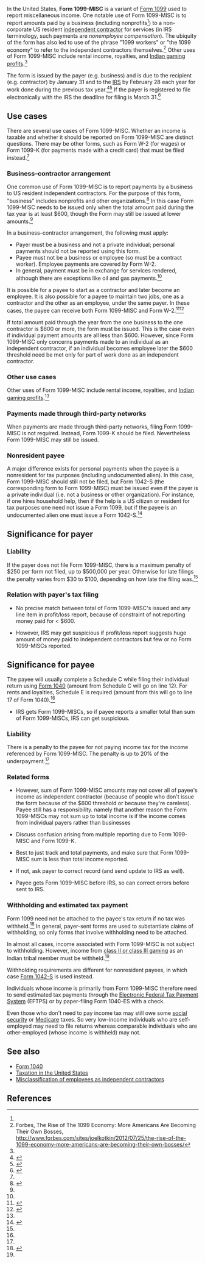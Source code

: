 In the United States, '''Form 1099-MISC''' is a variant of [[Form 1099]] used to report miscellaneous income. One notable use of Form 1099-MISC is to report amounts paid by a business (including nonprofits<ref name="i1099msc" />{{rp|1}}) to a non-corporate US resident [[independent contractor]] for services (in IRS terminology, such payments are ''nonemployee compensation''). The ubiquity of the form has also led to use of the phrase "1099 workers" or "the 1099 economy" to refer to the independent contractors themselves.<ref>Forbes, The Rise of The 1099 Economy: More Americans Are Becoming Their Own Bosses, http://www.forbes.com/sites/joelkotkin/2012/07/25/the-rise-of-the-1099-economy-more-americans-are-becoming-their-own-bosses/</ref> Other uses of Form 1099-MISC include rental income, royalties, and [[Native American gaming|Indian gaming profits]].<ref name="efile_howto" />

The form is issued by the payer (e.g. business) and is due to the recipient (e.g. contractor) by January 31 and to the [[Internal Revenue Service|IRS]] by February 28 each year for work done during the previous tax year.<ref name="penalties">{{cite web |url=https://turbotax.intuit.com/tax-tools/tax-tips/Small-Business-Taxes/Penalties-for-Not-Filing-a-1099-Misc-IRS-Form/INF19313.html |title=Penalties for Not Filing a 1099-Misc IRS Form |accessdate=January 19, 2016 |date=2015}}</ref><ref name="efile_howto">{{cite web|url = http://www.efile.com/how-to-file-1099-online-irs-form-1096/|title = What If I Have to Issue a 1099 Form?|publisher = efile.com|accessdate = January 16, 2016}}</ref> If the payer is registered to file electronically with the IRS the deadline for filing is March 31.<ref name="i1099gi">{{cite web |url=https://www.irs.gov/pub/irs-pdf/i1099gi.pdf |title=2016 General Instructions for Certain Information Returns |accessdate=January 20, 2016 |date=2016}}</ref>

== Use cases ==

There are several use cases of Form 1099-MISC. Whether an income is taxable and whether it should be reported on Form 1099-MISC are distinct questions. There may be other forms, such as Form W-2 (for wages) or Form 1099-K (for payments made with a credit card) that must be filed instead.<ref name="i1099msc" />

=== Business–contractor arrangement ===

One common use of Form 1099-MISC is to report payments by a business to US resident independent contractors. For the purpose of this form, "business" includes nonprofits and other organizations.<ref name="i1099msc">{{cite web |url=https://www.irs.gov/pub/irs-pdf/i1099msc.pdf |title=2016 Instructions for Form 1099-MISC |accessdate=January 19, 2016 |publisher=Internal Revenue Service}}</ref>{{rp|1}} In this case Form 1099-MISC needs to be issued only when the total amount paid during the tax year is at least $600, though the Form may still be issued at lower amounts.<ref name="efile_howto" />

In a business–contractor arrangement, the following must apply:

* Payer must be a business and not a private individual; personal payments should not be reported using this form.
* Payee must not be a business or employee (so must be a contract worker). Employee payments are covered by Form W-2.
* In general, payment must be in exchange for services rendered, although there are exceptions like oil and gas payments.<ref name="i1099msc" />{{rp|7}}

It is possible for a payee to start as a contractor and later become an employee. It is also possible for a payee to maintain two jobs, one as a contractor and the other as an employee, under the same payer. In these cases, the payee can receive both Form 1099-MISC and Form W-2.<ref name="chron">{{cite web |url=http://smallbusiness.chron.com/give-1099-w2-same-person-32664.html |title=How to Give a 1099 and W-2 to the Same Person |accessdate=January 20, 2016 |last=Zias |first=Kerry}}</ref><ref name="hrmorning">{{cite web |url=http://www.hrmorning.com/workers-can-be-both-employees-and-ics-irs-rules/ |title=Workers can be both employees and ICs, IRS rules |accessdate=January 20, 2016 |date=May 24, 2013 |last=Gould |first=Tim}}</ref>

If total amount paid through the year from the one business to the one contractor is $600 or more, the form must be issued. This is the case even if individual payment amounts are all less than $600. However, since Form 1099-MISC only concerns payments made to an individual as an independent contractor, if an individual becomes employee later the $600 threshold need be met only for part of work done as an independent contractor.

===Other use cases===

Other uses of Form 1099-MISC include rental income, royalties, and [[Native American gaming|Indian gaming profits]].<ref name="efile_howto" />

=== Payments made through third-party networks ===

When payments are made through third-party networks, filing Form 1099-MISC is not required. Instead, Form 1099-K should be filed. Nevertheless Form 1099-MISC may still be issued.

=== Nonresident payee ===

A major difference exists for personal payments when the payee is a nonresident for tax purposes (including undocumented alien). In this case, Form 1099-MISC should still not be filed, but Form 1042-S (the corresponding form to Form 1099-MISC) must be issued even if the payer is a private individual (i.e. not a business or other organization). For instance, if one hires household help, then if the help is a US citizen or resident for tax purposes one need not issue a Form 1099, but if the payee is an undocumented alien one must issue a Form 1042-S.<ref name="pers_serv">{{cite web |url=https://www.irs.gov/Individuals/International-Taxpayers/Pay-for-Personal-Services-Performed |title=Pay for Personal Services Performed |accessdate=January 20, 2016}}</ref>

== Significance for payer ==

=== Liability ===

If the payer does not file Form 1099-MISC, there is a maximum penalty of $250 per form not filed, up to $500,000 per year. Otherwise for late filings the penalty varies from $30 to $100, depending on how late the filing was.<ref name="penalties" />

=== Relation with payer's tax filing ===

* No precise match between total of Form 1099-MISC's issued and any line item in profit/loss report, because of constraint of not reporting money paid for &lt; $600.

* However, IRS may get suspicious if profit/loss report suggests huge amount of money paid to independent contractors but few or no Form 1099-MISCs reported.

== Significance for payee ==

The payee will usually complete a Schedule C while filing their individual return using [[Form 1040]] (amount from Schedule C will go on line 12). For rents and loyalties, Schedule E is required (amount from this will go to line 17 of Form 1040).<ref name="penalties" />

* IRS gets Form 1099-MISCs, so if payee reports a smaller total than sum of Form 1099-MISCs, IRS can get suspicious.

=== Liability ===

There is a penalty to the payee for not paying income tax for the income referenced by Form 1099-MISC. The penalty is up to 20% of the underpayment.<ref name="penalties" />

=== Related forms ===

* However, sum of Form 1099-MISC amounts may not cover all of payee's income as independent contractor (because of people who don't issue the form because of the $600 threshold or because they're careless). Payee still has a responsibility. namely that another reason the Form 1099-MISCs may not sum up to total income is if the income comes from individual payers rather than businesses

* Discuss confusion arising from multiple reporting due to Form 1099-MISC and Form 1099-K.

* Best to just track and total payments, and make sure that Form 1099-MISC sum is less than total income reported.

* If not, ask payer to correct record (and send update to IRS as well).

* Payee gets Form 1099-MISC before IRS, so can correct errors before sent to IRS.

=== Withholding and estimated tax payment ===

Form 1099 need not be attached to the payee's tax return if no tax was withheld.<ref>{{cite web |url=http://classroom.synonym.com/need-attach-1099-forms-federal-tax-return-7577.html |title=Do You Need to Attach 1099 Forms to a Federal Tax Return? |first=Naomi |last=Smith |accessdate=January 1, 2015}}</ref> In general, payer-sent forms are used to substantiate claims of withholding, so only forms that involve withholding need to be attached.

In almost all cases, income associated with Form 1099-MISC is not subject to withholding. However, income from [[Indian_Gaming_Regulatory_Act#Three_classes|class II or class III gaming]] as an Indian tribal member must be withheld.<ref name=i1099msc />{{rp|4}}

Withholding requirements are different for nonresident payees, in which case [[Form 1042-S]] is used instead.

Individuals whose income is primarily from Form 1099-MISC therefore need to send estimated tax payments through the [[Electronic Federal Tax Payment System]] (EFTPS) or by paper-filing Form 1040-ES with a check.

Even those who don't need to pay income tax may still owe some [[Social Security (United States)|social security]] or [[Medicare (United States)|Medicare]] taxes. So very low-income individuals who are self-employed may need to file returns whereas comparable individuals who are other-employed (whose income is withheld) may not.

==See also==
*[[Form 1040]]
*[[Taxation in the United States]]
*[[Misclassification of employees as independent contractors]]

==References==

{{reflist|30em}}
